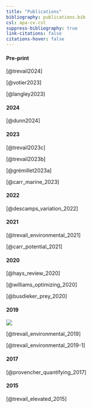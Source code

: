 ```yaml
---
title: "Publications"
bibliography: publications.bib
csl: apa-cv.csl
suppress-bibliography: true
link-citations: false
citations-hover: false
---
```


#### Pre-print

[@trevail2024]

[@votier2023]

[@langley2023]

#### 2024

[@dunn2024]

#### 2023

[@trevail2023c]

[@trevail2023b]

[@grémillet2023a]

[@carr_marine_2023]

#### 2022

[@descamps_variation_2022]

#### 2021

[@trevail_environmental_2021]

[@carr_potential_2021]

#### 2020

[@hays_review_2020]

[@williams_optimizing_2020]

[@busdieker_prey_2020]

#### 2019

::: column-margin
![](images/OIKOSCover_April2019.jpg)
:::

[@trevail_environmental_2019]

[@trevail_environmental_2019-1]

#### 2017

[@provencher_quantifying_2017]

#### 2015

[@trevail_elevated_2015]
